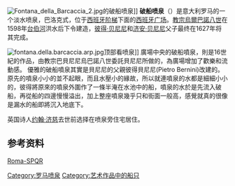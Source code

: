 [[File:Fontana_della_Barcaccia_2.jpg|right]]的破船喷泉]]
'''破船喷泉'''（{{lang-it|Fontana della Barcaccia}}）是意大利罗马的一个淡水喷泉，巴洛克式，位于[[西班牙阶梯|西班牙阶梯]]下面的[[西班牙广场|西班牙广场]]。[[教宗|教宗]][[烏爾巴諾八世|烏爾巴諾八世]]在1598年[[台伯河|台伯河]]洪水后下令建造，[[彼得·贝尼尼|彼得·贝尼尼]]和[[济安·贝尼尼|济安·贝尼尼]]父子最终在1627年将其完成。 

[[File:fontana.della.barcaccia.arp.jpg|thumb]]顶部看喷泉]]
廣場中央的破船噴泉，則是16世紀的作品，由教宗巴貝尼尼烏巴諾八世委託貝尼尼所做的，為廣場增加了歡樂和流動感。
優雅的破船噴泉其實是貝尼尼的父親彼得貝尼尼(Pietro Bernini)改建的。原先的噴泉小小的並不起眼，而且水壓小的緣故，所以就連噴泉的水都是細細小小的，彼得將原來的噴泉外圍作了一條半淹在水池中的船，噴泉的水於是先流入破船，再從船的四邊慢慢溢出，加上整座噴泉幾乎只和街面一般高，感覺就真的很像是漏水的船即將沉入地底下。 
  


英国诗人[[约翰·济慈|约翰·济慈]]去世前选择在喷泉旁住宅居住。

==参考资料==
[http://www.romaspqr.it/Inglese/Fontana-della-barcaccia.htm Roma-SPQR] {{Wayback|url=http://www.romaspqr.it/Inglese/Fontana-della-barcaccia.htm |date=20070927222032 }}

{{coord|41|54|21|N|12|28|56.25|E|region:IT_type:landmark|display=title}}

[[Category:罗马喷泉|Category:罗马喷泉]]
[[Category:艺术作品中的船只|Category:艺术作品中的船只]]
{{罗马地标}}
{{吉安·洛倫佐·貝尼尼}}
